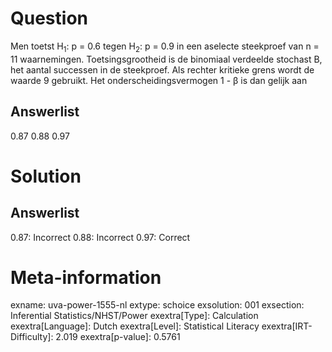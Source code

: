 Question
========

Men toetst H~1~: p = 0.6 tegen H~2~: p = 0.9 in een aselecte steekproef
van n = 11 waarnemingen. Toetsingsgrootheid is de binomiaal verdeelde
stochast B, het aantal successen in de steekproef. Als rechter kritieke
grens wordt de waarde 9 gebruikt. Het onderscheidingsvermogen 1 - β is
dan gelijk aan

Answerlist
----------

0.87
0.88
0.97

Solution
========

Answerlist
----------

0.87: Incorrect
0.88: Incorrect
0.97: Correct

Meta-information
================
exname: uva-power-1555-nl
extype: schoice
exsolution: 001
exsection: Inferential Statistics/NHST/Power
exextra[Type]: Calculation
exextra[Language]: Dutch
exextra[Level]: Statistical Literacy
exextra[IRT-Difficulty]: 2.019
exextra[p-value]: 0.5761
